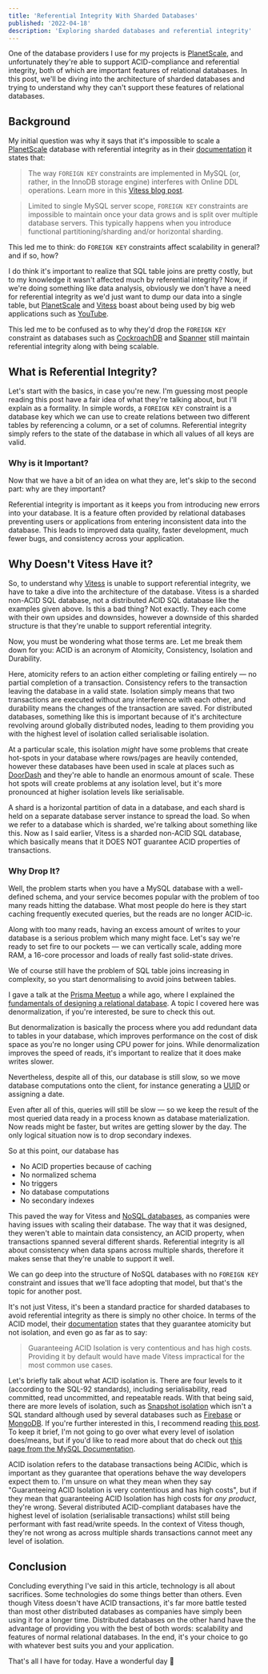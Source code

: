 ```yaml
---
title: 'Referential Integrity With Sharded Databases'
published: '2022-04-18'
description: 'Exploring sharded databases and referential integrity'
---
```


One of the database providers I use for my projects is [PlanetScale], and unfortunately they're able to support ACID-compliance and referential integrity, both of which are important features of relational databases. In this post, we'll be diving into the architecture of sharded databases and trying to understand why they can't support these features of relational databases.

## Background

My initial question was why it says that it's impossible to scale a [PlanetScale] database with referential integrity as in their [documentation](https://docs.planetscale.com/learn/operating-without-foreign-key-constraints) it states that:

> The way `FOREIGN KEY` constraints are implemented in MySQL (or, rather, in the InnoDB storage engine) interferes with Online DDL operations. Learn more in this [Vitess blog post](https://vitess.io/blog/2021-06-15-online-ddl-why-no-fk/).

> Limited to single MySQL server scope, `FOREIGN KEY` constraints are impossible to maintain once your data grows and is split over multiple database servers. This typically happens when you introduce functional partitioning/sharding and/or horizontal sharding.

This led me to think: do `FOREIGN KEY` constraints affect scalability in general? and if so, how?

I do think it's important to realize that SQL table joins are pretty costly, but to my knowledge it wasn't affected much by referential integrity? Now, if we're doing something like data analysis, obviously we don't have a need for referential integrity as we'd just want to dump our data into a single table, but [PlanetScale] and [Vitess] boast about being used by big web applications such as [YouTube](https://vitess.io/docs/13.0/overview/history/).

This led me to be confused as to why they'd drop the `FOREIGN KEY` constraint as databases such as [CockroachDB] and [Spanner] still maintain referential integrity along with being scalable.

## What is Referential Integrity?

Let's start with the basics, in case you're new. I'm guessing most people reading this post have a fair idea of what they're talking about, but I'll explain as a formality. In simple words, a `FOREIGN KEY` constraint is a database key which we can use to create relations between two different tables by referencing a column, or a set of columns. Referential integrity simply refers to the state of the database in which all values of all keys are valid.

### Why is it Important?

Now that we have a bit of an idea on what they are, let's skip to the second part: why are they important?

Referential integrity is important as it keeps you from introducing new errors into your database. It is a feature often provided by relational databases preventing users or applications from entering inconsistent data into the database. This leads to improved data quality, faster development, much fewer bugs, and consistency across your application.

## Why Doesn't Vitess Have it?

So, to understand why [Vitess] is unable to support referential integrity, we have to take a dive into the architecture of the database. Vitess is a sharded non-ACID SQL database, not a distributed ACID SQL database like the examples given above. Is this a bad thing? Not exactly. They each come with their own upsides and downsides, however a downside of this sharded structure is that they're unable to support referential integrity.

Now, you must be wondering what those terms are. Let me break them down for you: ACID is an acronym of Atomicity, Consistency, Isolation and Durability.

Here, atomicity refers to an action either completing or failing entirely — no partial completion of a transaction. Consistency refers to the transaction leaving the database in a valid state. Isolation simply means that two transactions are executed without any interference with each other, and durability means the changes of the transaction are saved. For distributed databases, something like this is important because of it's architecture revolving around globally distributed nodes, leading to them providing you with the highest level of isolation called serialisable isolation.

At a particular scale, this isolation _might_ have some problems that create hot-spots in your database where rows/pages are heavily contended, however these databases have been used in scale at places such as [DoorDash](https://www.prnewswire.com/news-releases/introducing-cockroachdb-21-1-the-worlds-most-powerful-global-database-is-now-also-the-easiest-301293675.html) and they're able to handle an enormous amount of scale. These hot spots will create problems at any isolation level, but it's more pronounced at higher isolation levels like serialisable.

A shard is a horizontal partition of data in a database, and each shard is held on a separate database server instance to spread the load. So when we refer to a database which is sharded, we're talking about something like this. Now as I said earlier, Vitess is a sharded non-ACID SQL database, which basically means that it DOES NOT guarantee ACID properties of transactions.

### Why Drop It?

Well, the problem starts when you have a MySQL database with a well-defined schema, and your service becomes popular with the problem of too many reads hitting the database. What most people do here is they start caching frequently executed queries, but the reads are no longer ACID-ic.

Along with too many reads, having an excess amount of writes to your database is a serious problem which many might face. Let's say we're ready to set fire to our pockets — we can vertically scale, adding more RAM, a 16-core processor and loads of really fast solid-state drives.

We of course still have the problem of SQL table joins increasing in complexity, so you start denormalising to avoid joins between tables.

I gave a talk at the [Prisma Meetup](https://www.prisma.io/events) a while ago, where I explained the [fundamentals of designing a relational database](https://youtu.be/PUfqXnWhwLk). A topic I covered here was denormalization, if you're interested, be sure to check this out.

But denormalization is basically the process where you add redundant data to tables in your database, which improves performance on the cost of disk space as you're no longer using CPU power for joins. While denormalization improves the speed of reads, it's important to realize that it does make writes slower.

Nevertheless, despite all of this, our database is still slow, so we move database computations onto the client, for instance generating a [UUID](https://en.wikipedia.org/wiki/Universally_unique_identifier) or assigning a date.

Even after all of this, queries will still be slow — so we keep the result of the most queried data ready in a process known as database materialization. Now reads might be faster, but writes are getting slower by the day. The only logical situation now is to drop secondary indexes.

So at this point, our database has

- No ACID properties because of caching
- No normalized schema
- No triggers
- No database computations
- No secondary indexes

This paved the way for Vitess and [NoSQL databases](https://en.wikipedia.org/wiki/NoSQL), as companies were having issues with scaling their database. The way that it was designed, they weren't able to maintain data consistency, an ACID property, when transactions spanned several different shards. Referential integrity is all about consistency when data spans across multiple shards, therefore it makes sense that they're unable to support it well.

We can go deep into the structure of NoSQL databases with no `FOREIGN KEY` constraint and issues that we'll face adopting that model, but that's the topic for another post.

It's not just Vitess, it's been a standard practice for sharded databases to avoid referential integrity as there is simply no other choice. In terms of the ACID model, their [documentation](https://vitess.io/docs/13.0/reference/features/two-phase-commit/#isolation) states that they guarantee atomicity but not isolation, and even go as far as to say:

> Guaranteeing ACID Isolation is very contentious and has high costs. Providing it by default would have made Vitess impractical for the most common use cases.

Let's briefly talk about what ACID isolation is. There are four levels to it (according to the SQL-92 standards), including serialisability, read committed, read uncommitted, and repeatable reads. With that being said, there are more levels of isolation, such as [Snapshot isolation](https://en.wikipedia.org/wiki/Snapshot_isolation) which isn't a SQL standard although used by several databases such as [Firebase](https://firebase.google.com/) or [MongoDB](https://www.mongodb.com/). If you're further interested in this, I recommend reading [this post](https://cinish.medium.com/database-acid-cap-isolation-levels-371b7e06a112). To keep it brief, I'm not going to go over what every level of isolation does/means, but if you'd like to read more about that do check out [this page from the MySQL Documentation](https://dev.mysql.com/doc/refman/8.0/en/innodb-transaction-isolation-levels.html).

ACID isolation refers to the database transactions being ACIDic, which is important as they guarantee that operations behave the way developers expect them to. I'm unsure on what they mean when they say "Guaranteeing ACID Isolation is very contentious and has high costs", but if they mean that guaranteeing ACID Isolation has high costs for _any product_, they're wrong. Several distributed ACID-compliant databases have the highest level of isolation (serialisable transactions) whilst still being performant with fast read/write speeds. In the context of Vitess though, they're not wrong as across multiple shards transactions cannot meet any level of isolation.

## Conclusion

Concluding everything I've said in this article, technology is all about sacrifices. Some technologies do some things better than others. Even though Vitess doesn't have ACID transactions, it's far more battle tested than most other distributed databases as companies have simply been using it for a longer time. Distributed databases on the other hand have the advantage of providing you with the best of both words: scalability and features of normal relational databases. In the end, it's your choice to go with whatever best suits you and your application.

That's all I have for today. Have a wonderful day 👋

[planetscale]: https://planetscale.com
[mysql]: https://www.mysql.com/
[vitess]: https://vitess.io
[cockroachdb]: https://cockroachlabs.com
[spanner]: https://cloud.google.com/spanner
